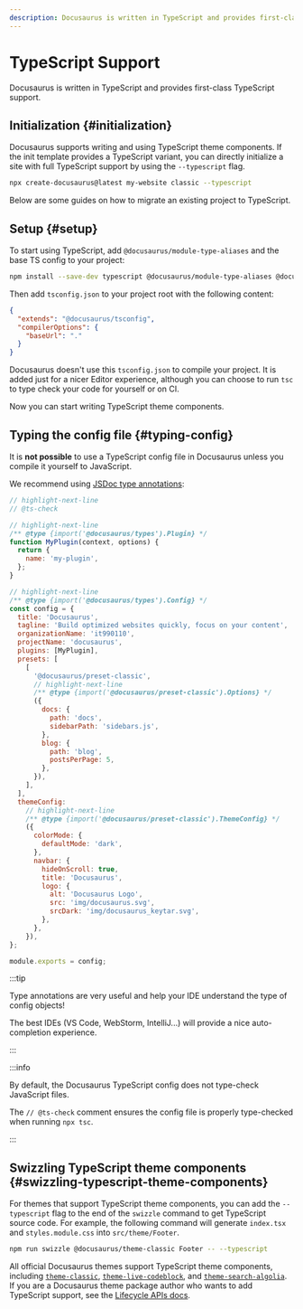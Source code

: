 ```yaml
---
description: Docusaurus is written in TypeScript and provides first-class TypeScript support.
---
```


# TypeScript Support

Docusaurus is written in TypeScript and provides first-class TypeScript support.

## Initialization {#initialization}

Docusaurus supports writing and using TypeScript theme components. If the init template provides a TypeScript variant, you can directly initialize a site with full TypeScript support by using the `--typescript` flag.

```bash
npx create-docusaurus@latest my-website classic --typescript
```

Below are some guides on how to migrate an existing project to TypeScript.

## Setup {#setup}

To start using TypeScript, add `@docusaurus/module-type-aliases` and the base TS config to your project:

```bash npm2yarn
npm install --save-dev typescript @docusaurus/module-type-aliases @docusaurus/tsconfig
```

Then add `tsconfig.json` to your project root with the following content:

```json title="tsconfig.json"
{
  "extends": "@docusaurus/tsconfig",
  "compilerOptions": {
    "baseUrl": "."
  }
}
```

Docusaurus doesn't use this `tsconfig.json` to compile your project. It is added just for a nicer Editor experience, although you can choose to run `tsc` to type check your code for yourself or on CI.

Now you can start writing TypeScript theme components.

## Typing the config file {#typing-config}

It is **not possible** to use a TypeScript config file in Docusaurus unless you compile it yourself to JavaScript.

We recommend using [JSDoc type annotations](https://www.typescriptlang.org/docs/handbook/jsdoc-supported-types.html):

```js title="docusaurus.config.js"
// highlight-next-line
// @ts-check

// highlight-next-line
/** @type {import('@docusaurus/types').Plugin} */
function MyPlugin(context, options) {
  return {
    name: 'my-plugin',
  };
}

// highlight-next-line
/** @type {import('@docusaurus/types').Config} */
const config = {
  title: 'Docusaurus',
  tagline: 'Build optimized websites quickly, focus on your content',
  organizationName: 'it990110',
  projectName: 'docusaurus',
  plugins: [MyPlugin],
  presets: [
    [
      '@docusaurus/preset-classic',
      // highlight-next-line
      /** @type {import('@docusaurus/preset-classic').Options} */
      ({
        docs: {
          path: 'docs',
          sidebarPath: 'sidebars.js',
        },
        blog: {
          path: 'blog',
          postsPerPage: 5,
        },
      }),
    ],
  ],
  themeConfig:
    // highlight-next-line
    /** @type {import('@docusaurus/preset-classic').ThemeConfig} */
    ({
      colorMode: {
        defaultMode: 'dark',
      },
      navbar: {
        hideOnScroll: true,
        title: 'Docusaurus',
        logo: {
          alt: 'Docusaurus Logo',
          src: 'img/docusaurus.svg',
          srcDark: 'img/docusaurus_keytar.svg',
        },
      },
    }),
};

module.exports = config;
```

:::tip

Type annotations are very useful and help your IDE understand the type of config objects!

The best IDEs (VS Code, WebStorm, IntelliJ...) will provide a nice auto-completion experience.

:::

:::info

By default, the Docusaurus TypeScript config does not type-check JavaScript files.

The `// @ts-check` comment ensures the config file is properly type-checked when running `npx tsc`.

:::

## Swizzling TypeScript theme components {#swizzling-typescript-theme-components}

For themes that support TypeScript theme components, you can add the `--typescript` flag to the end of the `swizzle` command to get TypeScript source code. For example, the following command will generate `index.tsx` and `styles.module.css` into `src/theme/Footer`.

```bash npm2yarn
npm run swizzle @docusaurus/theme-classic Footer -- --typescript
```

All official Docusaurus themes support TypeScript theme components, including [`theme-classic`](./api/themes/theme-classic.mdx), [`theme-live-codeblock`](./api/themes/theme-live-codeblock.mdx), and [`theme-search-algolia`](./api/themes/theme-search-algolia.mdx). If you are a Docusaurus theme package author who wants to add TypeScript support, see the [Lifecycle APIs docs](./api/plugin-methods/extend-infrastructure.mdx#getTypeScriptThemePath).
